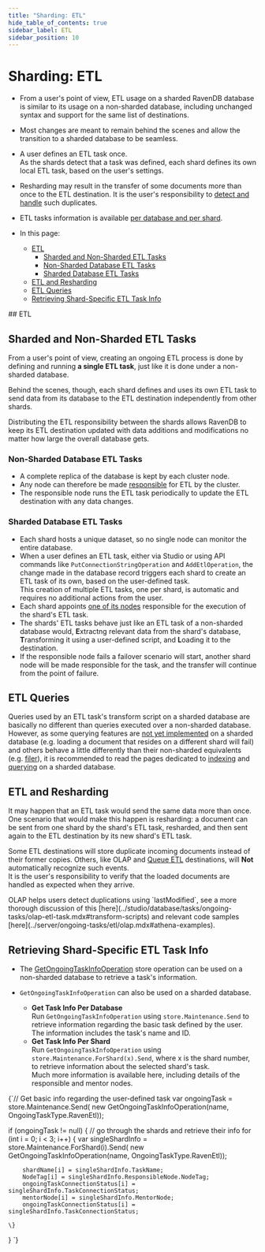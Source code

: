```yaml
---
title: "Sharding: ETL"
hide_table_of_contents: true
sidebar_label: ETL
sidebar_position: 10
---
```



# Sharding: ETL
<Admonition type="note" title="Note">

* From a user's point of view, ETL usage on a sharded RavenDB database 
  is similar to its usage on a non-sharded database, including unchanged 
  syntax and support for the same list of destinations.  
* Most changes are meant to remain behind the scenes and allow the 
  transition to a sharded database to be seamless.  
* A user defines an ETL task once.  
  As the shards detect that a task was defined, each shard defines 
  its own local ETL task, based on the user's settings.  
* Resharding may result in the transfer of some documents more than 
  once to the ETL destination. It is the user's responsibility to 
  [detect and handle](../sharding/etl.mdx#etl-and-resharding) such duplicates.  
* ETL tasks information is available [per database and per shard](../sharding/etl.mdx#retrieving-shard-specific-etl-task-info).  

* In this page:  
  * [ETL](../sharding/etl.mdx#etl)  
     * [Sharded and Non-Sharded ETL Tasks](../sharding/etl.mdx#sharded-and-non-sharded-etl-tasks)  
     * [Non-Sharded Database ETL Tasks](../sharding/etl.mdx#non-sharded-database-etl-tasks)  
     * [Sharded Database ETL Tasks](../sharding/etl.mdx#sharded-database-etl-tasks)  
  * [ETL and Resharding](../sharding/etl.mdx#etl-and-resharding)  
  * [ETL Queries](../sharding/etl.mdx#etl-queries)  
  * [Retrieving Shard-Specific ETL Task Info](../sharding/etl.mdx#retrieving-shard-specific-etl-task-info)  

</Admonition>
## ETL

## Sharded and Non-Sharded ETL Tasks

From a user's point of view, creating an ongoing ETL process is 
done by defining and running **a single ETL task**, just like it 
is done under a non-sharded database.  

Behind the scenes, though, each shard defines and uses its own 
ETL task to send data from its database to the ETL destination 
independently from other shards.  

Distributing the ETL responsibility between the shards allows 
RavenDB to keep its ETL destination updated with data additions 
and modifications no matter how large the overall database gets.  

### Non-Sharded Database ETL Tasks

* A complete replica of the database is kept by each cluster node.  
* Any node can therefore be made 
  [responsible](../server/clustering/distribution/highly-available-tasks.mdx#responsible-node) 
  for ETL by the cluster.  
* The responsible node runs the ETL task periodically to update 
  the ETL destination with any data changes.  
  
### Sharded Database ETL Tasks

* Each shard hosts a unique dataset, so no single node can 
  monitor the entire database.  
* When a user defines an ETL task, either via Studio or 
  using API commands like `PutConnectionStringOperation` 
  and `AddEtlOperation`, the change made in the database 
  record triggers each shard to create an ETL task of 
  its own, based on the user-defined task.  
  This creation of multiple ETL tasks, one per shard, is 
  automatic and requires no additional actions from the user.  
* Each shard appoints [one of its nodes](../sharding/overview.mdx#shard-replication) 
  responsible for the execution of the shard's ETL task.  
* The shards' ETL tasks behave just like an ETL task of 
  a non-sharded database would, **E**xtractng relevant 
  data from the shard's database, **T**ransforming it using 
  a user-defined script, and **L**oading it to the destination.  
* If the responsible node fails a failover scenario will start, 
  another shard node will be made responsible for the task, 
  and the transfer will continue from the point of failure.  



## ETL Queries

Queries used by an ETL task's transform script on a sharded 
database are basically no different than queries executed over 
a non-sharded database.  
However, as some querying features are 
[not yet implemented](../sharding/querying.mdx#unsupported-querying-features) 
on a sharded database (e.g. loading a document that resides 
on a different shard will fail) and others behave a little 
differently than their non-sharded equivalents (e.g. 
[filer](../sharding/querying.mdx#filtering-results-in-a-sharded-database)), 
it is recommended to read the pages dedicated to [indexing](../sharding/indexing.mdx) 
and [querying](../sharding/querying.mdx) on a sharded database.  



## ETL and Resharding

It may happen that an ETL task would send the same data more than once.  
One scenario that would make this happen is resharding: a document can 
be sent from one shard by the shard's ETL task, resharded, and then 
sent again to the ETL destination by its new shard's ETL task.  

Some ETL destinations will store duplicate incoming documents instead 
of their former copies. Others, like OLAP and [Queue ETL](../server/ongoing-tasks/etl/queue-etl/overview.mdx) 
destinations, will **Not** automatically recognize such events.  
It is the user's responsibility to verify that the loaded documents 
are handled as expected when they arrive.  

<Admonition type="note" title="Note">
OLAP helps users detect duplications using `lastModified`, see a more 
thorough discussion of this [here](../studio/database/tasks/ongoing-tasks/olap-etl-task.mdx#transform-scripts) 
and relevant code samples [here](../server/ongoing-tasks/etl/olap.mdx#athena-examples).  
</Admonition>



## Retrieving Shard-Specific ETL Task Info

* The [GetOngoingTaskInfoOperation](../client-api/operations/maintenance/ongoing-tasks/ongoing-task-operations.mdx) 
  store operation can be used on a non-sharded database to retrieve a task's information.  

* `GetOngoingTaskInfoOperation` can also be used on a sharded database.  
   * **Get Task Info Per Database**  
     Run `GetOngoingTaskInfoOperation` using `store.Maintenance.Send` 
     to retrieve information regarding the basic task defined by the user.  
     The information includes the task's name and ID.  
   * **Get Task Info Per Shard**  
     Run `GetOngoingTaskInfoOperation` using `store.Maintenance.ForShard(x).Send`, 
     where x is the shard number, to retrieve information about the selected 
     shard's task.  
     Much more information is available here, including details of the 
     responsible and mentor nodes.  
<TabItem value="get-shard-specific-info" label="get-shard-specific-info">
<CodeBlock language="csharp">
{`// Get basic info regarding the user-defined task
var ongoingTask = store.Maintenance.Send(
                new GetOngoingTaskInfoOperation(name, OngoingTaskType.RavenEtl));

if (ongoingTask != null)
\{
    // go through the shards and retrieve their info
    for (int i = 0; i < 3; i++)
    \{
        var singleShardInfo = store.Maintenance.ForShard(i).Send(
                new GetOngoingTaskInfoOperation(name, OngoingTaskType.RavenEtl));

        shardName[i] = singleShardInfo.TaskName;
        NodeTag[i] = singleShardInfo.ResponsibleNode.NodeTag;
        ongoingTaskConnectionStatus[i] = singleShardInfo.TaskConnectionStatus;
        mentorNode[i] = singleShardInfo.MentorNode;
        ongoingTaskConnectionStatus[i] = singleShardInfo.TaskConnectionStatus;

    \}
\}
`}
</CodeBlock>
</TabItem>  



